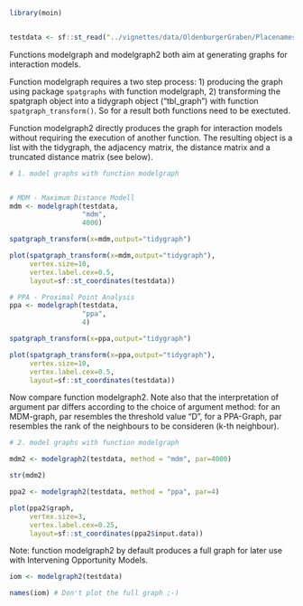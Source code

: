 
```r
library(moin)


testdata <- sf::st_read("../vignettes/data/OldenburgerGraben/Placenames.shp") 
```


Functions modelgraph and modelgraph2 both aim at 
generating graphs for interaction models.

Function modelgraph requires a two step process:
1) producing the graph using package `spatgraphs` with
function modelgraph,
2) transforming the spatgraph object into a tidygraph object ("tbl_graph") with function `spatgraph_transform()`. So for a result both functions need to be exectuted.

Function modelgraph2 directly produces the graph
for interaction models without requiring the execution of another function. The resulting object is a list 
with the tidygraph, the adjacency matrix, the distance
matrix and a truncated distance matrix (see below).

```r

# 1. model graphs with function modelgraph


# MDM - Maximum Distance Modell
mdm <- modelgraph(testdata,
                  "mdm",
                  4000)

spatgraph_transform(x=mdm,output="tidygraph")

plot(spatgraph_transform(x=mdm,output="tidygraph"),
     vertex.size=10,
     vertex.label.cex=0.5,
     layout=sf::st_coordinates(testdata))

# PPA - Proximal Point Analysis
ppa <- modelgraph(testdata,
                  "ppa",
                  4)

spatgraph_transform(x=ppa,output="tidygraph")

plot(spatgraph_transform(x=ppa,output="tidygraph"),
     vertex.size=10,
     vertex.label.cex=0.5,
     layout=sf::st_coordinates(testdata))
```

Now compare function modelgraph2. Note also that the interpretation of argument par differs according to the choice of argument method: for an MDM-graph, par resembles the threshold value "D",  for a PPA-Graph, par resembles the rank of the neighbours to be consideren (k-th neighbour). 


```r

# 2. model graphs with function modelgraph

mdm2 <- modelgraph2(testdata, method = "mdm", par=4000)

str(mdm2)

ppa2 <- modelgraph2(testdata, method = "ppa", par=4)

plot(ppa2$graph,
     vertex.size=3,
     vertex.label.cex=0.25,
     layout=sf::st_coordinates(ppa2$input.data))

```


Note: function modelgraph2 by default produces a full graph for later use with Intervening Opportunity Models.


```r

iom <- modelgraph2(testdata)

names(iom) # Don't plot the full graph ;-)

```

